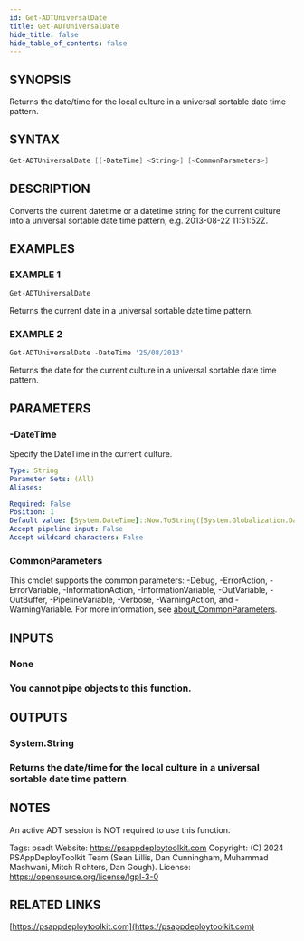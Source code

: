 ```yaml
---
id: Get-ADTUniversalDate
title: Get-ADTUniversalDate
hide_title: false
hide_table_of_contents: false
---
```


## SYNOPSIS

Returns the date/time for the local culture in a universal sortable date time pattern.

## SYNTAX

```powershell
Get-ADTUniversalDate [[-DateTime] <String>] [<CommonParameters>]
```

## DESCRIPTION

Converts the current datetime or a datetime string for the current culture into a universal sortable date time pattern, e.g.
2013-08-22 11:51:52Z.

## EXAMPLES

### EXAMPLE 1

```powershell
Get-ADTUniversalDate
```

Returns the current date in a universal sortable date time pattern.

### EXAMPLE 2

```powershell
Get-ADTUniversalDate -DateTime '25/08/2013'
```

Returns the date for the current culture in a universal sortable date time pattern.

## PARAMETERS

### -DateTime

Specify the DateTime in the current culture.

```yaml
Type: String
Parameter Sets: (All)
Aliases:

Required: False
Position: 1
Default value: [System.DateTime]::Now.ToString([System.Globalization.DateTimeFormatInfo]::CurrentInfo.UniversalSortableDateTimePattern)
Accept pipeline input: False
Accept wildcard characters: False
```

### CommonParameters

This cmdlet supports the common parameters: -Debug, -ErrorAction, -ErrorVariable, -InformationAction, -InformationVariable, -OutVariable, -OutBuffer, -PipelineVariable, -Verbose, -WarningAction, and -WarningVariable. For more information, see [about_CommonParameters](http://go.microsoft.com/fwlink/?LinkID=113216).

## INPUTS

### None

### You cannot pipe objects to this function.
## OUTPUTS

### System.String

### Returns the date/time for the local culture in a universal sortable date time pattern.
## NOTES
An active ADT session is NOT required to use this function.

Tags: psadt
Website: https://psappdeploytoolkit.com
Copyright: (C) 2024 PSAppDeployToolkit Team (Sean Lillis, Dan Cunningham, Muhammad Mashwani, Mitch Richters, Dan Gough).
License: https://opensource.org/license/lgpl-3-0

## RELATED LINKS

[https://psappdeploytoolkit.com](https://psappdeploytoolkit.com)

